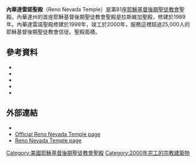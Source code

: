 {{Infobox religious building
| 名字 = 内華達州雷諾聖殿
| 圖片 = RenoNVTemple.JPG
| 圖片說明 = Reno Nevada Temple
| 地圖 =
| 地圖尺寸 =
| 地圖說明 =
| 坐標 = {{coord|39|32|4.6|N|119|53|56.1|W|type:landmark_region:US|display=title}}
| 宗教 = [[基督教|基督教]]
| 位置 =
| 神 =
| 宗教禮儀 =
| 派別 = [[耶穌基督後期聖徒教會|耶穌基督後期聖徒教會]]
| 節日 =
| 小區 =
| 分區 =
| 基層政權 = [[雷諾_(內華達州)|雷諾]]
| 區 =
| 領地 =
| 地方行政區 =
| 州 = [[内華達州|内華達州]]
| 省 =
| 地區 =
| 國家 = [[美國|美國]]
| 行政 =
| 開光年份 =
| 狀態 =
| 傳統稱號 =
| 所有者 =
| 領導 =
| 婆多羅迦 =
| 主保聖人 =
| 官方網站 =
| 建築師 =
| 建築類型 =
| 建築風格 = [[现代建築|现代式]]
| 建築材料 =
| 建立者 =
| 資助者 =
| 總承包商 =
| 建立日期 =
| 奠基 = 1999年7月24日由雷克斯·平尼加長老主待
| 竣工 = 2000年4月23日由多馬·孟蓀會長奉獻
| 建設成本 =
| 毀壞 =
| 正立面朝向 =
| 容納人數 =
| 長度 =
| 寬度 =
| 中殿寬度 =
| 內部面積 = 994平方公尺
| 最高高度 =
| 穹頂 =
| 外穹頂高度 =
| 內穹頂高度 =
| 外穹頂直徑 =
| 內穹頂直徑 =
| 宣禮塔 =
| 宣禮塔高度 =
| 尖塔 =
| 尖塔高度 = 22公尺
| 場地面積 = 3.2公頃
| 寺廟 =
| 紀念碑 =
| 神社 =
| 碑銘 =
| 海拔 =
| 官方名稱1 =
| 類型1 =
| 標準1 =
| 指定日期1 =
| 父列表1 =
| 參考編號1 =
| 官方名稱2 =
| 類型2 =
| 標準2 =
| 指定日期2 =
| 父列表2 = 
| 參考編號2 = 81
}}

'''內華達雷諾聖殿'''（Reno Nevada Temple）是第81座[[耶穌基督後期聖徒教會|耶穌基督後期聖徒教會]]聖殿。內華達州的首座耶穌基督後期聖徒教會聖殿是拉斯維加聖殿，修建於1989年。內華達雷諾聖殿修建於1999年，竣工於2000年，服務這裡超過25,000人的耶穌基督後期聖徒教會信徒。聖殿面積{{convert|10700|sqft|abbr=on}}。

==參考資料==
* {{citation |url= http://www.ldschurchnewsarchive.com/articles/35620/New-temples-announced-for-Mexico-Nevada.html |title= New temples announced for Mexico, Nevada |date= April 17, 1999 |newspaper= [[Church_News|Church News]] |access-date= 2016-04-20 |archive-url= https://web.archive.org/web/20160304220708/http://www.ldschurchnewsarchive.com/articles/35620/New-temples-announced-for-Mexico-Nevada.html |archive-date= 2016-03-04 |dead-url= yes }}
* {{citation |url= http://www.ldschurchnewsarchive.com/articles/36132/Ground-is-broken-for-Reno-temple.html |title= Ground is broken for Reno temple |date= July 31, 1999 |newspaper= Church News |access-date= 2016-04-20 |archive-url= https://web.archive.org/web/20151021233416/http://www.ldschurchnewsarchive.com/articles/36132/Ground-is-broken-for-Reno-temple.html |archive-date= 2015-10-21 |dead-url= yes }}
* {{citation |url= http://www.ldschurchnewsarchive.com/articles/37384/Dedication-dates-set-for-Reno-and-Cochabamba-temples.html |title= Dedication dates set for Reno and Cochabamba temples |date= March 25, 2000 |newspaper= Church News |access-date= 2016-04-20 |archive-url= https://web.archive.org/web/20160304072327/http://www.ldschurchnewsarchive.com/articles/37384/Dedication-dates-set-for-Reno-and-Cochabamba-temples.html |archive-date= 2016-03-04 |dead-url= yes }}
* {{citation |url= http://www.ldschurchnewsarchive.com/articles/37685/Reno-temple-Easter-Day-dedication-brings-hope.html |title= Reno temple: Easter Day dedication brings hope |first= Julie |last= Dockstader |date= April 29, 2000 |newspaper= Church News |access-date= 2016-04-20 |archive-url= https://web.archive.org/web/20160304220747/http://www.ldschurchnewsarchive.com/articles/37685/Reno-temple-Easter-Day-dedication-brings-hope.html |archive-date= 2016-03-04 |dead-url= yes }}
* {{citation |url= http://www.ldschurchnewsarchive.com/articles/37677/Facts-and-figures-Reno-Nevada-Temple.html |title= Facts and figures: Reno Nevada Temple |date= April 29, 2000 |newspaper= Church News |access-date= 2016-04-20 |archive-url= https://web.archive.org/web/20160304055640/http://www.ldschurchnewsarchive.com/articles/37677/Facts-and-figures-Reno-Nevada-Temple.html |archive-date= 2016-03-04 |dead-url= yes }}
==外部連結==
* {{commonscat-inline|Reno Nevada Temple}}
* [http://www.lds.org/church/temples/reno-nevada Official Reno Nevada Temple page] {{Wayback|url=http://www.lds.org/church/temples/reno-nevada |date=20151022004648 }}
* [http://www.ldschurchtemples.com/reno/ Reno Nevada Temple page]{{Wayback|url=http://www.ldschurchtemples.com/reno/ |date=20070415162518 }}

{{耶穌基督後期聖徒教會聖殿}}

[[Category:美國耶穌基督後期聖徒教會聖殿|Category:美國耶穌基督後期聖徒教會聖殿]]
[[Category:2000年完工的宗教建築物|Category:2000年完工的宗教建築物]]


{{Religion-buil-stub}}